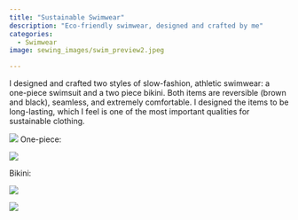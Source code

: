 ```yaml
---
title: "Sustainable Swimwear"
description: "Eco-friendly swimwear, designed and crafted by me"
categories:
  - Swimwear
image: sewing_images/swim_preview2.jpeg

---
```

I designed and crafted two styles of slow-fashion, athletic swimwear: a one-piece swimsuit and a two piece bikini. Both items are reversible (brown and black), seamless, and extremely comfortable. I designed the items to be long-lasting, which I feel is one of the most important qualities for sustainable clothing. 


![](sewing_images/both_styles.jpeg){.lightbox group="first"}
One-piece:

::: {layout="[1]"}

![](sewing_images/grass_one_piece.jpeg){.lightbox group="onepiece"
description="one-piece, black"}


:::

Bikini:

::: {layout="[1, 1, 1]"}

![](sewing_images/grass_bikini.jpeg){.lightbox group="bikini"
description="bikini, brown"}

![](sewing_images/side_view.jpeg){.lightbox group="bikini"
description="bikini, brown"}

:::







